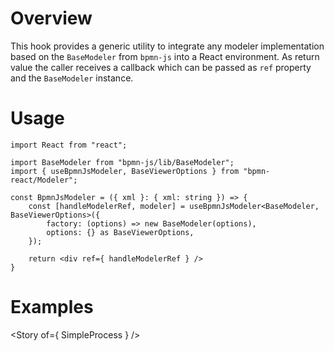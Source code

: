 

# Overview

This hook provides a generic utility to integrate any modeler implementation based on the `BaseModeler` from `bpmn-js` into a React environment. As return value the caller receives a callback which can be passed as `ref` property and the `BaseModeler` instance.

# Usage

```tsx
import React from "react";

import BaseModeler from "bpmn-js/lib/BaseModeler";
import { useBpmnJsModeler, BaseViewerOptions } from "bpmn-react/Modeler";

const BpmnJsModeler = ({ xml }: { xml: string }) => {
    const [handleModelerRef, modeler] = useBpmnJsModeler<BaseModeler, BaseViewerOptions>({
        factory: (options) => new BaseModeler(options),
        options: {} as BaseViewerOptions,
    });

    return <div ref={ handleModelerRef } />
}
```

# Examples

<Story of={ SimpleProcess } />
